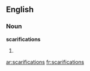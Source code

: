 ==English==

===Noun===
'''scarifications'''

# {{plural of|[[scarification]]}}

[[ar:scarifications]]
[[fr:scarifications]]